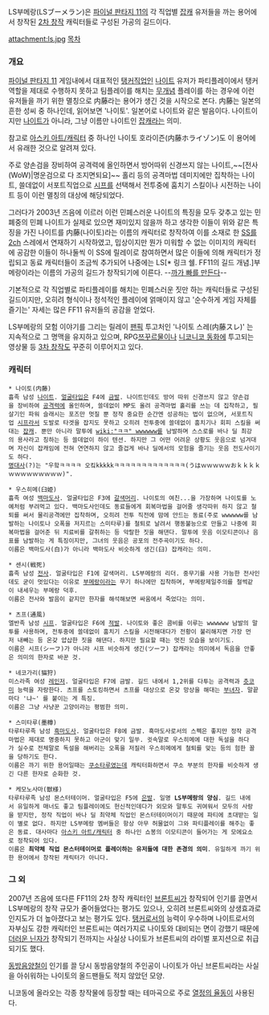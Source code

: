 LS부메랑(LSブーメラン)은 [[파이널 판타지 11]]의 각 직업별 [[잡캐]] 유저들을 까는 용어에서 창작된 [[2차 창작]] 캐릭터들로 구성된 가공의 길드이다.

attachment:ls.jpg
[[목차]]

=== 개요 ===
[[파이널 판타지 11]] 게임내에서 대표적인 [[탱커]]직업인 [[나이트]] 유저가 파티플레이에서 탱커역할을 제대로 수행하지 못하고 팀플레이를 해치는 [[무개념]] 플레이를 하는 경우에 이런 유저들을 까기 위한 멸칭으로 内藤라는 용어가 생긴 것을 시작으로 본다. 内藤는 일본의 흔한 성씨 중 하나인데, 읽어보면 '나이토'. 일본어로 나이트와 같은 발음이다. 나이트이지만 [[나이트]]가 아니라, 그냥 이름만 나이트인 [[잡캐]]라는 의미.

참고로 [[아스키 아트/캐릭터]] 중 하나인 나이토 호라이즌(内藤ホライゾン)도 이 용어에서 유래한 것으로 알려져 있다.

주로 양손검을 장비하여 공격력에 올인하면서 방어따위 신경쓰지 않는 나이트,~~[전사(WoW)|명운검으로 다 조지면되요]~~ 홀리 등의 공격마법 데미지에만 집착하는 나이트, 쓸데없이 서포트직업으로 [[시프]]를 선택해서 전투중에 훔치기 스킬이나 시전하는 나이트 등이 이런 멸칭의 대상에 해당되었다.

그러다가 2003년 즈음에 이르러 이런 민폐스러운 나이트의 특징을 모두 갖추고 있는 민폐중의 민폐 나이트가 실제로 있으면 재미있지 않을까 하고 생각한 이들이 위와 같은 특징을 가진 나이트를 内藤(나이토)라는 이름의 캐릭터로 창작하여 이를 소재로 한 [[SS]]를 [[2ch]] 스레에서 연재하기 시작하였고, 밉상이지만 뭔가 미워할 수 없는 이미지의 캐릭터에 공감한 이들이 하나둘씩 이 SS에 릴레이로 참여하면서 많은 이들에 의해 캐릭터가 정립되고 동료 캐릭터들이 조금씩 추가되어 나중에는 LS[* 링크 쉘. FF11의 길드 개념.]부메랑이라는 이름의 가공의 길드가 창작되기에 이른다. --[[까가 빠를 만든다]]--

기본적으로 각 직업별로 파티플레이를 해치는 민폐스러운 짓만 하는 캐릭터들로 구성된 길드이지만, 오히려 형식이나 정석적인 플레이에 얽매이지 않고 '순수하게 게임 자체를 즐기는' 자세는 많은 FF11 유저들의 공감을 얻었다.

LS부메랑의 모험 이야기를 그리는 릴레이 [[팬픽]] 투고처인 '나이토 스레(内藤スレ)' 는 지속적으로 그 명맥을 유지하고 있으며, RPG[[쯔꾸르]]물이나 [[니코니코 동화]]에 투고되는 영상물 등 [[3차 창작]]도 꾸준히 이루어지고 있다.

=== 캐릭터 ===
 * 나이토(内藤)
 흄족 남성 [[나이트]]. [[파이널 판타지 11#s-2.1|얼굴타입]]은 F4에 [[금발]]. 나이트인데도 방어 따위 신경쓰지 않고 양손검을 장비하여 [[공격력]]에 올인하며, 쓸데없이 MP도 올려 공격마법 홀리를 쓰는 데 집착하고, 필살기인 파워 슬래시는 포즈만 멋질 뿐 정작 중요한 순간엔 성공하는 법이 없으며, 서포트직업 [[시프]]라서 도발로 타겟을 잡지도 못하고 오히려 전투중에 쓸데없이 훔치기나 회피 스킬을 써대는 [[잡캐]]. 뿐만 아니라 말투에 [[wiki:"ㅋㅋ" wwwwww]]를 남발하며 스스로를 바나 딜 최강의 용사라고 칭하는 등 쓸데없이 하이 텐션. 하지만 그 어떤 어려운 상황도 웃음으로 넘겨대며 자신이 잡캐임에 전혀 연연하지 않고 즐겁게 바나 딜에서의 모험을 즐기는 웃음 전도사이기도 하다.
 [[명대사]](?)는 "우핰ㅋㅋㅋㅋ 오킼kkkkkㅋㅋㅋㅋㅋㅋㅋㅋㅋㅋㅋㅋㅋ(うはｗｗｗｗｗおｋｋｋｋｗｗｗｗｗｗｗｗｗ)".

 * 우스히메(臼姫)
 흄족 여성 [[백마도사]]. 얼굴타입은 F3에 [[갈색머리]]. 나이토의 여친...을 가장하며 나이토를 노예처럼 부려먹고 있다. 백마도사인데도 동료들에게 회복마법을 걸어줄 생각따위 하지 않고 철퇴를 써서 물리공격에만 집착하며, 오히려 전투 직전에 맘에 안드는 동료(주로 wwwwww를 남발하는 나이토나 오폭을 저지르는 스미타루)를 철퇴로 날려서 행동불능으로 만들고 나중에 회복마법을 걸어준 뒤 치료비를 갈취하는 등 악랄한 짓을 해댄다. 말투에 웃음 이모티콘이나 음표를 남발하는 게 특징이지만, 그녀의 웃음은 공포의 전주곡이기도 하다.
 이름은 백마도사(白)가 아니라 백마도사 비슷하게 생긴(臼) 잡캐라는 의미.

 * 센시(戦死)
 흄족 남성 [[전사]]. 얼굴타입은 F1에 갈색머리. LS부메랑의 리더. 중무기를 사용 가능한 전사인데도 굳이 멋있다는 이유로 [[부메랑]]이라는 무기 하나에만 집착하며, 부메랑제일주의를 철썩같이 내세우는 부메랑 덕후.
 이름은 전사와 발음이 같지만 한자를 해석해보면 싸움에서 죽었다는 의미.

 * 츠프(通風)
 엘반족 남성 [[시프]]. 얼굴타입은 F6에 [[적발]]. 나이토와 좋은 콤비를 이루는 wwwwww 남발의 말투를 사용하며, 전투중에 쓸데없이 훔치기 스킬을 시전해대다가 전황이 불리해지면 가장 먼저 내빼는 등 온갖 얍삽한 짓을 해댄다. 하지만 필요할 때는 멋진 모습을 보이기도.
 이름은 시프(シーフ)가 아니라 시프 비슷하게 생긴(ツーフ) 잡캐라는 의미에서 독음을 안좋은 의미의 한자로 바꾼 것.

 * 네코가리(猫狩)
 미스라족 여성 [[레인저]]. 얼굴타입은 F7에 금발. 길드 내에서 1,2위를 다투는 공격력과 [[츳코미]] 능력을 자랑한다. 츠프를 스토킹하면서 츠프를 대상으로 온갖 망상을 해대는 [[부녀자]]. 말끝마다 '냐~' 를 붙이는 게 특징.
 이름은 그냥 사냥꾼 고양이라는 평범한 의미.

 * 스미타루(墨樽)
 타루타루족 남성 [[흑마도사]]. 얼굴타입은 F8에 금발. 흑마도사로서의 스펙은 좋지만 정작 공격마법은 제대로 명중하지 못하고 아군이 맞기 일쑤. 귓속말로 우스히메에 대한 독설을 하다가 실수로 전체말로 독설을 해버리는 오폭을 저질러 우스히메에게 철퇴를 맞는 등의 험한 꼴을 당하기도 한다.
 이름은 까기 위한 용어일때는 [[쿠소]]타루였는데 캐릭터화하면서 쿠소 부분의 한자를 비슷하게 생긴 다른 한자로 순화한 것.

 * 케모노사마(獣様)
 타루타루족 남성 몬스터테이머. 얼굴타입은 F5에 [[은발]]. 일명 '''LS부메랑의 양심'''. 길드 내에서 유일하게 매너도 좋고 팀플레이에도 헌신적인데다가 외모와 말투도 귀여워서 모두의 사랑을 받지만, 정작 직업이 바나 딜 최약체 직업인 몬스터테이머이기 때문에 파티에 초대받는 일이 별로 없다. 하지만 LS부메랑 멤버들은 항상 아무 허물없이 그와 파티플레이를 해주는 좋은 동료. 대사마다 [[아스키 아트/캐릭터]] 중 하나인 쇼봉의 이모티콘이 들어가는 게 모에요소로 정착되어 있다.
 이름은 '''최약체 직업 몬스터테이머로 플레이하는 유저들에 대한 존경의 의미'''. 유일하게 까기 위한 용어에서 창작된 캐릭터가 아니다.

=== 그 외 ===
2007년 즈음에 또다른 FF11의 2차 창작 캐릭터인 [[브론트씨]]가 창작되어 인기를 끌면서 LS부메랑의 창작 규모가 줄어들었다는 평가도 있으나, 오히려 브론트씨와의 상생효과로 인지도가 더 높아졌다고 보는 평가도 있다. [[탱커]]로서의 능력이 우수하며 나이트로서의 자부심도 강한 캐릭터인 브론트씨는 여러가지로 나이토와 대비되는 면이 강했기 때문에 [[더러운 닌자]]가 창작되기 전까지는 사실상 나이토가 브론트씨의 라이벌 포지션으로 취급되기도 했다.

[[동방음양철]]이 인기를 끌 당시 동방음양철의 주인공이 나이토가 아닌 브론트씨라는 사실을 아쉬워하는 나이토의 올드팬들도 적지 않았던 모양.

니코동에 올라오는 각종 창작물에 등장할 때는 테마곡으로 주로 [[열정의 율동]]이 사용된다.
